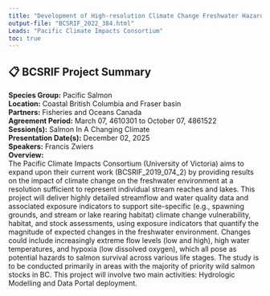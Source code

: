 ```yaml
---
title: "Development of High-resolution Climate Change Freshwater Hazard Data for BC"
output-file: "BCSRIF_2022_384.html"
Leads: "Pacific Climate Impacts Consortium"
toc: true
---
```


## 📋 BCSRIF Project Summary

**Species Group:** Pacific Salmon  
**Location:** Coastal British Columbia and Fraser basin  
**Partners:** Fisheries and Oceans Canada  
**Agreement Period:** March 07, 4610301 to October 07, 4861522  
**Session(s):** Salmon In A Changing Climate  
**Presentation Date(s):** December 02, 2025  
**Speakers:** Francis Zwiers  
**Overview:**  
The Pacific Climate Impacts Consortium (University of Victoria) aims to expand upon their current work (BCSRIF_2019_074_2) by providing results on the impact of climate change on the freshwater environment at a resolution sufficient to represent individual stream reaches and lakes. This project will deliver highly detailed streamflow and water quality data and associated exposure indicators to support site-specific (e.g., spawning grounds, and stream or lake rearing habitat) climate change vulnerability, habitat, and stock assessments, using exposure indicators that quantify the magnitude of expected changes in the freshwater environment. Changes could include increasingly extreme flow levels (low and high), high water temperatures, and hypoxia (low dissolved oxygen), which all pose as potential hazards to salmon survival across various life stages. The study is to be conducted primarily in areas with the majority of priority wild salmon stocks in BC. This project will involve two main activities: Hydrologic Modelling and Data Portal deployment.    

